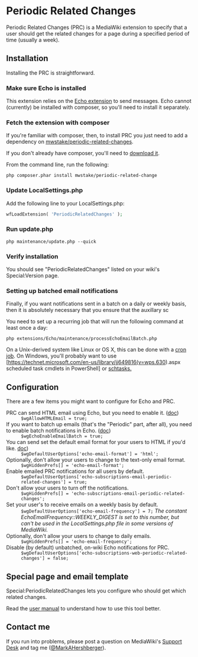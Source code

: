 = Periodic Related Changes =

Periodic Related Changes (PRC) is a MediaWiki extension to specify that a user should get the related changes for a page during a specified period of time (usually a week).

== Installation ==

Installing the PRC is straightforward.

=== Make sure Echo is installed ===

This extension relies on the [https://www.mediawiki.org/wiki/Extension:Echo Echo extension] to send messages.  Echo cannot (currently) be installed with composer, so you'll need to install it separately.

=== Fetch the extension with composer ===

If you're familiar with composer, then, to install PRC you just need to add a dependency on [https://packagist.org/packages/mwstake/periodic-related-changes mwstake/periodic-related-changes].

If you don't already have composer, you'll need to [https://getcomposer.org/download/ download it].

From the command line, run the following:

<pre>
php composer.phar install mwstake/periodic-related-change
</pre>

=== Update LocalSettings.php ===

Add the following line to your LocalSettings.php:

<source lang="php">
wfLoadExtension( 'PeriodicRelatedChanges' );
</source>

=== Run update.php ===

<pre>
php maintenance/update.php --quick
</pre>

=== Verify installation ===

You should see "PeriodicRelatedChanges" listed on your wiki's Special:Version page.

=== Setting up batched email notifications ===

Finally, if you want notifications sent in a batch on a daily or weekly basis, then it is absolutely necessary that you ensure that the auxillary sc

You need to set up a recurring job that will run the following command at least once a day:
<source>
php extensions/Echo/maintenance/processEchoEmailBatch.php
</source>

On a Unix-derived system like Linux or OS X, this can be done with a [https://www.thesitewizard.com/general/set-cron-job.shtml cron job].  On Windows, you'll probably want to use [https://technet.microsoft.com/en-us/library/jj649816(v=wps.630).aspx scheduled task cmdlets in PowerShell] or [https://ss64.com/nt/schtasks.html schtasks.]

== Configuration ==

There are a few items you might want to configure for Echo and PRC.

;PRC can send HTML email using Echo, but you need to enable it. ([https://www.mediawiki.org/wiki/Manual:$wgAllowHTMLEmail doc])
:<code>$wgAllowHTMLEmail = true;</code>
;If you want to batch up emails (that's the "Periodic" part, after all), you need to enable batch notifications in Echo. ([https://www.mediawiki.org/wiki/Extension:Echo#Configuration doc])
:<code>$wgEchoEnableEmailBatch = true;</code>
;You can send set the default email format for your users to HTML if you'd like. [https://www.mediawiki.org/wiki/Extension:Echo#Configuration doc])
:<code>$wgDefaultUserOptions['echo-email-format'] = 'html';</code>
;Optionally, don't allow your users to change to the text-only email format.
:<code>$wgHiddenPrefs[] = 'echo-email-format';</code>
;Enable emailed PRC notifications for all users by default.
:<code>$wgDefaultUserOptions['echo-subscriptions-email-periodic-related-changes'] = true;</code>
;Don't allow your users to turn off the notifications.
:<code>$wgHiddenPrefs[] = 'echo-subscriptions-email-periodic-related-changes';</code>
;Set your user's to receive emails on a weekly basis by default.
:<code>$wgDefaultUserOptions['echo-email-frequency'] = 7;</code> <em>The constant EchoEmailFrequency::WEEKLY_DIGEST is set to this number, but can't be used in the LocalSettings.php file in some versions of MediaWiki.</em>
;Optionally, don't allow your users to change to daily emails.
:<code>$wgHiddenPrefs[] = 'echo-email-frequency';</code>
;Disable (by default) unbatched, on-wiki Echo notifications for PRC.
:<code>$wgDefaultUserOptions['echo-subscriptions-web-periodic-related-changes'] = false;</code>

== Special page and email template  ==

Special:PeriodicRelatedChanges lets you configure who should get which related changes.

Read the [[doc/UserManual.mediawiki|user manual]] to understand how to use this tool better.

== Contact me ==

If you run into problems, please post a question on MediaWiki's [https://www.mediawiki.org/wiki/Project:Support_desk Support Desk] and tag me ([https://en.wikipedia.org/wiki/User:MarkAHershberger @MarkAHershberger]).

